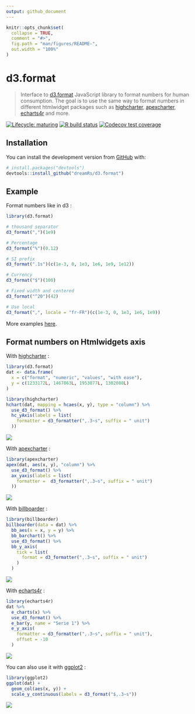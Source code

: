 ```yaml
---
output: github_document
---
```


<!-- README.md is generated from README.Rmd. Please edit that file -->

```r
knitr::opts_chunk$set(
  collapse = TRUE,
  comment = "#>",
  fig.path = "man/figures/README-",
  out.width = "100%"
)
```

# d3.format

> Interface to [d3.format](https://github.com/d3/d3-format) JavaScript library to format numbers for human consumption. The goal is to use the same way to format numbers in different htmlwidget packages such as [highcharter](https://github.com/jbkunst/highcharter), [apexcharter](https://github.com/dreamRs/apexcharter), [echarts4r](https://echarts4r.john-coene.com/) and more.

<!-- badges: start -->
[![Lifecycle: maturing](https://img.shields.io/badge/lifecycle-maturing-blue.svg)](https://www.tidyverse.org/lifecycle/#maturing)
[![R build status](https://github.com/dreamRs/d3.format/workflows/R-CMD-check/badge.svg)](https://github.com/dreamRs/d3.format/actions)
[![Codecov test coverage](https://codecov.io/gh/dreamRs/d3.format/branch/master/graph/badge.svg)](https://codecov.io/gh/dreamRs/d3.format?branch=master)
<!-- badges: end -->


## Installation

You can install the development version from [GitHub](https://github.com/) with:

``` r
# install.packages("devtools")
devtools::install_github("dreamRs/d3.format")
```


## Example

Format numbers like in d3 :

```r
library(d3.format)

# thousand separator
d3_format(",")(1e9)

# Percentage
d3_format("%")(0.12)

# SI prefix
d3_format(".1s")(c(1e-3, 0, 1e3, 1e6, 1e9, 1e12))

# Currency
d3_format("$")(100)

# Fixed width and centered
d3_format("^20")(42)

# Use local
d3_format(",", locale = "fr-FR")(c(1e-3, 0, 1e3, 1e6, 1e9))
```


More examples [here](https://observablehq.com/@d3/d3-format).


## Format numbers on Htmlwidgets axis


With [highcharter](https://github.com/jbkunst/highcharter) :

```r
library(d3.format)
dat <- data.frame(
  x = c("format", "numeric", "values", "with ease"),
  y = c(1233172L, 1467863L, 1953877L, 1382088L)
)

library(highcharter)
hchart(dat, mapping = hcaes(x, y), type = "column") %>%
  use_d3_format() %>%
  hc_yAxis(labels = list(
    formatter = d3_formatter(",.3~s", suffix = " unit")
  ))

```

![](man/figures/highcharter.png)

With [apexcharter](https://dreamrs.github.io/apexcharter/index.html) :

```r
library(apexcharter)
apex(dat, aes(x, y), "column") %>%
  use_d3_format() %>%
  ax_yaxis(labels = list(
    formatter =  d3_formatter(",.3~s", suffix = " unit")
  ))
```

![](man/figures/apexcharter.png)

With [billboarder](https://dreamrs.github.io/billboarder/index.html) :

```r
library(billboarder)
billboarder(data = dat) %>%
  bb_aes(x = x, y = y) %>%
  bb_barchart() %>%
  use_d3_format() %>%
  bb_y_axis(
    tick = list(
      format = d3_formatter(",.3~s", suffix = " unit")
    )
  )
```

![](man/figures/billboarder.png)

With [echarts4r](https://echarts4r.john-coene.com/) :

```r
library(echarts4r)
dat %>%
  e_charts(x) %>%
  use_d3_format() %>%
  e_bar(y, name = "Serie 1") %>%
  e_y_axis(
    formatter = d3_formatter(",.3~s", suffix = " unit"),
    offset = -10
  )
```

![](man/figures/echarts4r.png)



You can also use it with [ggplot2](https://ggplot2.tidyverse.org/) :

```r
library(ggplot2)
ggplot(dat) + 
  geom_col(aes(x, y)) + 
  scale_y_continuous(labels = d3_format("$,.3~s"))
```

![](man/figures/ggplot2.png)















